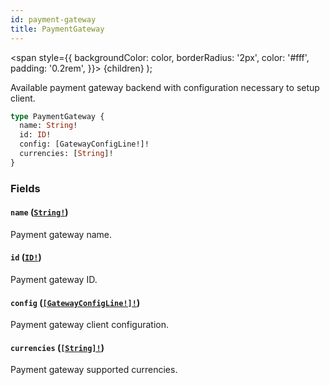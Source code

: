 ```yaml
---
id: payment-gateway
title: PaymentGateway
---
```


<span
style={{
      backgroundColor: color,
      borderRadius: '2px',
      color: '#fff',
      padding: '0.2rem',
    }}>
{children}
</span>
);

Available payment gateway backend with configuration necessary to setup client.

```graphql
type PaymentGateway {
  name: String!
  id: ID!
  config: [GatewayConfigLine!]!
  currencies: [String]!
}
```

### Fields

#### `name` ([`String!`](/api-reference/scalars/string.mdx))

Payment gateway name.

#### `id` ([`ID!`](/api-reference/scalars/id.mdx))

Payment gateway ID.

#### `config` ([`[GatewayConfigLine!]!`](/api-reference/objects/gateway-config-line.mdx))

Payment gateway client configuration.

#### `currencies` ([`[String]!`](/api-reference/scalars/string.mdx))

Payment gateway supported currencies.
